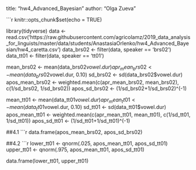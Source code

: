 title: "hw4_Advanced_Bayesian"
author: "Olga Zueva"

```{r setup, include=FALSE}
knitr::opts_chunk$set(echo = TRUE)


library(tidyverse)
data <- read.csv('https://raw.githubusercontent.com/agricolamz/2019_data_analysis_for_linguists/master/data/students/AnastasiaOrlenko/hw4_Advanced_Bayesian/hw4_caretta.csv')
data_brs02 <- filter(data, speaker == 'brs02') 
data_tt01 <- filter(data, speaker == 'tt01')

mean_brs02 <- mean(data_brs02$vowel.dur)
apr_mean_brs02 <- mean(data_brs02$vowel.dur, 0.10)
sd_brs02 <- sd(data_brs02$vowel.dur)
apos_mean_brs02 <- weighted.mean(c(apr_mean_brs02, mean_brs02), c(1/sd_brs02, 1/sd_brs02))
apos_sd_brs02 <- (1/sd_brs02+1/sd_brs02)^(-1)                       

mean_tt01 <- mean(data_tt01$vowel.dur)
apr_mean_tt01 <- mean(data_tt01$vowel.dur, 0.10)
sd_tt01 <- sd(data_tt01$vowel.dur)
apos_mean_tt01 <- weighted.mean(c(apr_mean_tt01, mean_tt01), c(1/sd_tt01, 1/sd_tt01))
apos_sd_tt01 <- (1/sd_tt01+1/sd_tt01)^(-1)  

##4.1
```{r}

data.frame(apos_mean_brs02, apos_sd_brs02)

##4.2
```{r}

lower_tt01 <- qnorm(.025, apos_mean_tt01, apos_sd_tt01)
upper_tt01 <- qnorm(.975, apos_mean_tt01, apos_sd_tt01)

data.frame(lower_tt01, upper_tt01)
